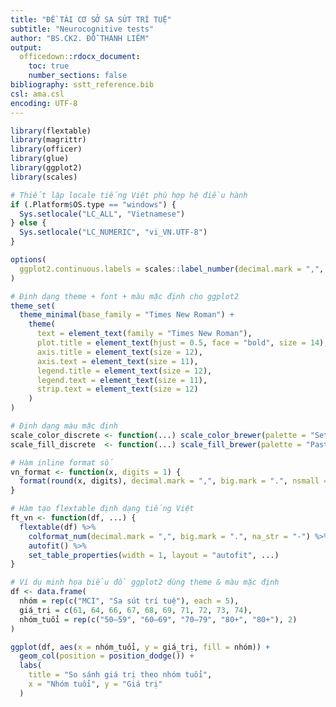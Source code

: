 ```yaml
---
title: "ĐỀ TÀI CƠ SỞ SA SÚT TRÍ TUỆ"
subtitle: "Neurocognitive tests"
author: "BS.CK2. ĐỖ THANH LIÊM"
output: 
  officedown::rdocx_document:
    toc: true
    number_sections: false
bibliography: sstt_reference.bib
csl: ama.csl
encoding: UTF-8
---
```


```r
library(flextable)
library(magrittr)
library(officer)
library(glue)
library(ggplot2)
library(scales)

# Thiết lập locale tiếng Việt phù hợp hệ điều hành
if (.Platform$OS.type == "windows") {
  Sys.setlocale("LC_ALL", "Vietnamese")
} else {
  Sys.setlocale("LC_NUMERIC", "vi_VN.UTF-8")
}

options(
  ggplot2.continuous.labels = scales::label_number(decimal.mark = ",", big.mark = ".")
)

# Định dạng theme + font + màu mặc định cho ggplot2
theme_set(
  theme_minimal(base_family = "Times New Roman") +
    theme(
      text = element_text(family = "Times New Roman"),
      plot.title = element_text(hjust = 0.5, face = "bold", size = 14),
      axis.title = element_text(size = 12),
      axis.text = element_text(size = 11),
      legend.title = element_text(size = 12),
      legend.text = element_text(size = 11),
      strip.text = element_text(size = 12)
    )
)

# Định dạng màu mặc định
scale_color_discrete <- function(...) scale_color_brewer(palette = "Set1", ...)
scale_fill_discrete  <- function(...) scale_fill_brewer(palette = "Pastel2", ...)

# Hàm inline format số
vn_format <- function(x, digits = 1) {
  format(round(x, digits), decimal.mark = ",", big.mark = ".", nsmall = digits)
}

# Hàm tạo flextable định dạng tiếng Việt
ft_vn <- function(df, ...) {
  flextable(df) %>%
    colformat_num(decimal.mark = ",", big.mark = ".", na_str = "-") %>%
    autofit() %>%
    set_table_properties(width = 1, layout = "autofit", ...)
}
```

```r
# Ví dụ minh họa biểu đồ ggplot2 dùng theme & màu mặc định
df <- data.frame(
  nhóm = rep(c("MCI", "Sa sút trí tuệ"), each = 5),
  giá_trị = c(61, 64, 66, 67, 68, 69, 71, 72, 73, 74),
  nhóm_tuổi = rep(c("50–59", "60–69", "70–79", "80+", "80+"), 2)
)

ggplot(df, aes(x = nhóm_tuổi, y = giá_trị, fill = nhóm)) +
  geom_col(position = position_dodge()) +
  labs(
    title = "So sánh giá trị theo nhóm tuổi",
    x = "Nhóm tuổi", y = "Giá trị"
  )
```
